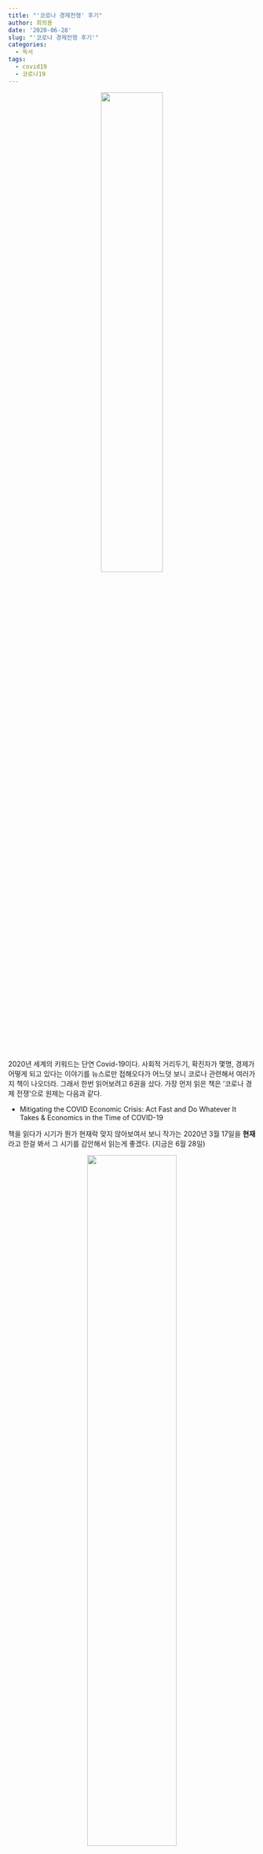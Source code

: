 ```yaml
---
title: "'코로나 경제전쟁' 후기"
author: 최의용
date: '2020-06-28'
slug: "'코로나 경제전쟁 후기'"
categories:
  - 독서
tags:
  - covid19
  - 코로나19
---
```


<center>
![](/post/2020-06-28-covid19-economic-crisis_files/KakaoTalk_20200628_140737780.jpg){width=50%}
</center>

2020년 세계의 키워드는 단연 Covid-19이다. 사회적 거리두기, 확진자가 몇명, 경제가 어떻게 되고 있다는 이야기를 뉴스로만 접해오다가 어느덧 보니 코로나 관련해서 여러가지 책이 나오더라. 그래서 한번 읽어보려고 6권을 샀다. 가장 먼저 읽은 책은 '코로나 경제 전쟁'으로 원제는 다음과 같다.

- Mitigating the COVID Economic Crisis: Act Fast and Do Whatever It Takes & Economics in the Time of COVID-19 

책을 읽다가 시기가 뭔가 현재락 맞지 않아보여서 보니 작가는 2020년 3월 17일을 **현재**라고 한걸 봐서 그 시기를 감안해서 읽는게 좋겠다. (지금은 6월 28일)

<center>
![](/post/2020-06-28-covid19-economic-crisis_files/covid_2.PNG){width=60%}
</center>

### 목차

책의 전반적인 목차는 다음과 같다. 1부에서는 코로나 19에 대한 소개를 진행 하고 2부에서는 팬데믹 경제학, 3부에서는 코로나 19가 바꿔놓을 뉴모멀이라고 미래에 대한 이야기로 마무리를 한다.

- 1부 코로나 19전쟁
- 2부 팬데믹 경제학
- 3부 코로나19가 바꿔놓을 뉴노멀

책을 읽다보면 자주 나오는 요어중 하나가 팬데믹인데. 이는 범유행 또는 팬데믹(pandemic)이라고 하며 전세계적으로 특정 전염성 질병이 최가의 수준으로 유행하는 것을 의미한다고 한다. 

### 신속하게 그리고 무엇이든 최대한으로(리처드 볼드윈)

책에는 크게 세가지의 목차. 그리고 각각 작은 칼럼 처럼 각각의 저자가 글을 나열하고 있다. 특히 제일 첫장인 '신속하게 그리고 무엇이든 최대한으로'를 먼저 소개 하려고 한다. 
 코로나의19의 특징은 전염성이 높은 반면 치사율이 특별히 높지는 않다. 특히 젊고 건강한 사람이람녀 크게 위험하지 않다. 하지만 전 세계 모든 주요 국가들이 동시에 경제적으로 큰 타격을 입었다는 점은 코로나 19의 주요 쟁점이다. 

<center>
![](/post/2020-06-28-covid19-economic-crisis_files/covid_5.PNG){width=80%}
</center>
 
 위 그래프는 공공 보건 전문가들이 주로 사용하는 '유행 곡선'이다. 시간이 지남에 따라 일일 신규 확진자 수가 어떻게 변화하는지 나타내는 그래프로 **전형적으로** 그렇다는 것이고,본래 이러한 역학 조사가 측정과 보고에 어려움이 많아 노이즈가 많기때문에 전부 볼 필요는 없다. 오히려 코로나 19가 의료에 미치는 충격의 규모를 보기위해서는 다음의 진행 추이곡선을 보자.

<center>
![](/post/2020-06-28-covid19-economic-crisis_files/covid_4.PNG){width=80%}
</center>

코로나의 시작부터 누적 확진자 수를 나타낸 그래프로 y축은 누적 확진자수의 로그값을, x축은 각 국가에서 100번째 확진자가 발생한 날로부터 경과한 일수를 나타낸다. 이 '로그 스케일' 그래프에서 직선은 (누적) 확진자 수가 일정한 증가율로 증가함을 의미한다. 그래프를 보면 첫 2~4주의 변화율 그 국가의 초기 대응수준이 어떤지를 알 수 있다. 더 깊게 이야기를 하는가 봤더니, 이 책의 저자는 코로나에 대해 **경제적 관점**에 집중 하고자 한다고 한다. 대신에 참고에 나온 유행 곡선과 진행 추이 곡선의 그래프를 더 보도록 하자.

<center>
![](/post/2020-06-28-covid19-economic-crisis_files/KakaoTalk_20200628_140902778.jpg){width=60%}
</center>

위 그래프는 중국의 유행 곡선과 진행 추의 곡선이라고 한다. 사실 확률밀도함수와, 누적분포함수가 아닌가 싶었는데, 읽다 보니 표현을 달리 한것이었다. 책에서는 다음과 같이 그래프를 해석하고 있다.
> 자료 3은 중국의 유행 곡선과 진행 추의 곡선이다. 쉽게 설명하면, 유행 곡선은 확진자 수의 일별 변화를, 진행 추의 곡선은 누적확진자 수를 보여준다. 유행 곡선이 단봉 형태이므로, 진행 추의 곡선은 완만한 S자형 또는 로지스틱 곡선의 형태를 띄게 된다.


### 바이러스 쇼크가 경제에 미치는 영향

<center>
![](/post/2020-06-28-covid19-economic-crisis_files/covid_6.PNG){width=80%}
</center>

이 부분을 읽으면서 문득 IMF가 떠올랐다. 내가 초등학교 3학년때라 피부로 체감은 못했지만, IMF 소재로 한 영화 '국가부도의 날'의 배우분들의 열연을 통해 간접적으로 조금이나마 체감을 할수 있을까. 현대 경제는 거미줄처럼 복잡하게 얽혀 있다고들 한다. 회사, 직원, 공급자, 소비자, 은행, 금융중개인 이 모두가 서로가 고객이고 채권자이다. 이중에 한곳이라도 깨지면 다른 한곳이 연쇄적으로 무너지는 결과가 발생한다. 가계는 자본과 노동력을 갖고 있으며 이를 기업에 공급한다. 기업은 공급받은 자본과 노동력을 통해 재화를 생산하고, 가계는 기업이 지급한 돈으로 재화를 구매하는 방법으로 소득이 순환하고 경제가 성장 한다. (우리나라는 이를 해결하기 위한 하나의 방법으로 재난지원금 제도를 도입했다.) 
 이러한 소득 순환의 타격은 이번이 아니더라도 지난 1965년부터의 그래프를 보면 여러 사례를 확인할수 있다. 2008년도는 세계 금융위기가 있었던 겨우 10년정도 된 시기.
 
<center>
![](/post/2020-06-28-covid19-economic-crisis_files/covid_3.PNG){width=80%}
</center>

그래프로 확인할수 있듯이, 항상 극복은 해왔다. 우선은, 신속한 대응, 수단광 방법을 가리지 않는 정부의 적극적인 조치. 정부는 '경기 침체 곡선을 평탄화'하는 정책을 취하되, 경제에 장기적인 타격을 가하는 조치는 피해야 한다. 불황이 끝날 때까지 적어도 '현상 유지'를 할 수 있도록 수단과 방법을 가리지 말고 행동해야 한다. 가장 좋은 방법은 백신과 치료제를 개발하면 되는것이며, 당장은 힘들더라도 이 책의 저자는 2021년 상반기안에는 해결이 될거라는 긍정적인 생각을 하고 있다. 문제는 재정인데. 이 문제를 어떻게 해결을 해야 할지가 관건이다.

## 총평

코로나 관련 도서 총 6권중 이제 첫 한권을 읽었다. 신규 확진자가 어떻고, 비대면이 어떻고, 경제가 어떻고 하는것들을 많이 들어왔지만 이 책에서 내가 조금이나마 건진게 있다면 '경제는 거미줄처럼 서로 복잡하게 얽혀있다'라는걸 느낄 수 있었다는 점. 막상 지금 내가 샀던 6원의 책을 보니 경제관점에서 쓰여져 있는 책들이 대부분인거 같다. 이참에 조금씩 경제에 대해 알아가는것도 좋고, 이책이 끝나면 지난번에 사두었던 경제 관련 도서 4권정도가 있는데 그걸 읽어보면 좋을것 같다. 첫 한권으로 이책이 어떻다 더 쓰기는 파악하기 힘들고 앞으로 남은 5권은 더 읽어보고 조금씩 느껴봐야 겠다.